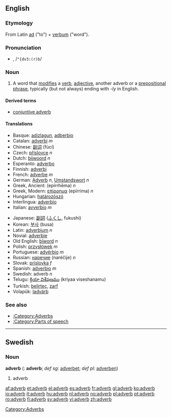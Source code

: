 {{see|Adverb}}
{{wikipedia}}
==English==
===Etymology===
From Latin [[ad]] ("to") + [[verbum]] ("word").

===Pronunciation===
*{{IPA|/ˈædvɜː(r)b/}}, /<tt>"{dv3:(r)b</tt>/

===Noun===
{{en-noun}}
#{{grammar}} A word that [[modify|modifies]] a [[verb]], [[adjective]], another adverb or a [[prepositional phrase]], typically (but not always) ending with ''-ly'' in English.

====Derived terms====
*[[conjuntive adverb]]

====Translations====
{{top}}
*Basque: [[adizlagun]], [[adberbio]]
*Catalan: [[adverbi]] ''m''
*Chinese: [[副词]] (fùcí)
*Czech: [[příslovce]] ''n''
*Dutch: [[bijwoord]] ''n''
*Esperanto: [[adverbo]]
*Finnish: [[adverbi]]
*French: [[adverbe]] ''m''
*German: [[Adverb]] ''n'', [[Umstandswort]] ''n''
*Greek, Ancient: {{IPAchar|[[ἐπίρρημα]]}} (epírrhēma) ''n''
*Greek, Modern: [[επίρρημα]] (epírrima) ''n''
*Hungarian: [[határozószó]]
*Interlingua: [[adverbio]]
*Italian: [[avverbio]] ''m''
{{mid}}
*Japanese: [[副詞]] ([[ふくし]], fukushi)
*Korean: [[부사]] (busa)
*Latin: [[adverbium]] ''n''
*Novial: [[adverbie]]
*Old English: [[biword|bīword]] ''n''
*Polish: [[przysłówek]] ''m''
*Portuguese: [[advérbio]] ''m''
*Russian: [[наречие]] (naréčije) ''n''
*Slovak: [[príslovka#Slovak|príslovka]] ''f''
*Spanish: [[adverbio]] ''m''
*Swedish: adverb ''n''
*Telugu: [[క్రియా విశేషణము]] (kriyaa viseshanamu)
*Turkish: [[belirteç]], [[zarf]]
*Volapük: [[ladvärb]]
{{bottom}}

===See also===
*[[:Category:Adverbs]]
*[[:Category:Parts of speech]]

----
==Swedish==
===Noun===
'''adverb''' {{n}} ({{p}}: '''adverb'''; ''def sg:'' [[adverbet]]; ''def pl:'' [[adverben]])

#adverb

[[Category:Adverbs]]

[[af:adverb]]
[[et:adverb]]
[[el:adverb]]
[[es:adverb]]
[[fr:adverb]]
[[gl:adverb]]
[[ko:adverb]]
[[io:adverb]]
[[it:adverb]]
[[hu:adverb]]
[[nl:adverb]]
[[no:adverb]]
[[pl:adverb]]
[[pt:adverb]]
[[ro:adverb]]
[[fi:adverb]]
[[sv:adverb]]
[[vi:adverb]]
[[zh:adverb]]